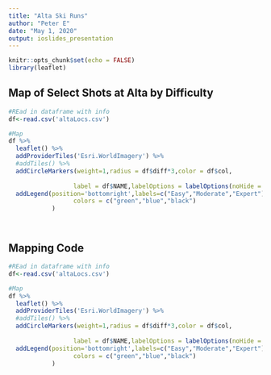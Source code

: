 ```yaml
---
title: "Alta Ski Runs"
author: "Peter E"
date: "May 1, 2020"
output: ioslides_presentation
---
```


```r
knitr::opts_chunk$set(echo = FALSE)
library(leaflet)
```

## Map of Select Shots at Alta by Difficulty
```r
#REad in dataframe with info
df<-read.csv('altaLocs.csv')

#Map
df %>% 
  leaflet() %>% 
  addProviderTiles('Esri.WorldImagery') %>% 
  #addTiles() %>% 
  addCircleMarkers(weight=1,radius = df$diff*3,color = df$col,
                   
                  label = df$NAME,labelOptions = labelOptions(noHide = T), popup = df$pop,fillOpacity = 0.75) %>% 
  addLegend(position='bottomright',labels=c("Easy","Moderate","Expert"),
                  colors = c("green","blue","black")
            )




```

## Mapping Code
```r
#REad in dataframe with info
df<-read.csv('altaLocs.csv')

#Map
df %>% 
  leaflet() %>% 
  addProviderTiles('Esri.WorldImagery') %>% 
  #addTiles() %>% 
  addCircleMarkers(weight=1,radius = df$diff*3,color = df$col,
                   
                  label = df$NAME,labelOptions = labelOptions(noHide = T), popup = df$pop,fillOpacity = 0.75) %>% 
  addLegend(position='bottomright',labels=c("Easy","Moderate","Expert"),
                  colors = c("green","blue","black")
            )



```

